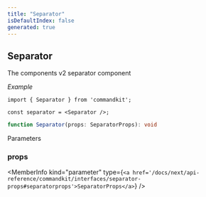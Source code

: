 ```yaml
---
title: "Separator"
isDefaultIndex: false
generated: true
---
```



<!-- This file was generated from the CommandKit source. Do not modify. Instead, re-run the "docgen" script -->


## Separator

<GenerationInfo sourceFile="packages/commandkit/src/components/v2/separator.ts" sourceLine="18" packageName="commandkit" />

The components v2 separator component



*Example*

```tsx
import { Separator } from 'commandkit';

const separator = <Separator />;
```

```ts title="Signature"
function Separator(props: SeparatorProps): void
```
Parameters

### props

<MemberInfo kind="parameter" type={`<a href='/docs/next/api-reference/commandkit/interfaces/separator-props#separatorprops'>SeparatorProps</a>`} />

